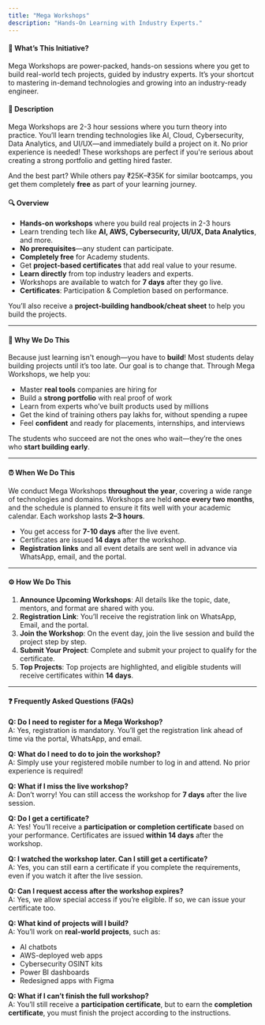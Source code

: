 ```yaml
---
title: "Mega Workshops"
description: "Hands-On Learning with Industry Experts."
---
```


#### **🚀 What’s This Initiative?**

Mega Workshops are power-packed, hands-on sessions where you get to build real-world tech projects, guided by industry experts. It’s your shortcut to mastering in-demand technologies and growing into an industry-ready engineer.

#### **📌 Description**

Mega Workshops are 2-3 hour sessions where you turn theory into practice. You’ll learn trending technologies like AI, Cloud, Cybersecurity, Data Analytics, and UI/UX—and immediately build a project on it. No prior experience is needed\! These workshops are perfect if you're serious about creating a strong portfolio and getting hired faster.

And the best part? While others pay ₹25K–₹35K for similar bootcamps, you get them completely **free** as part of your learning journey.

#### **🔍 Overview**

- **Hands-on workshops** where you build real projects in 2-3 hours
- Learn trending tech like **AI, AWS, Cybersecurity, UI/UX, Data Analytics**, and more.
- **No prerequisites**—any student can participate.
- **Completely free** for Academy students.
- Get **project-based certificates** that add real value to your resume.
- **Learn directly** from top industry leaders and experts.
- Workshops are available to watch for **7 days** after they go live.
- **Certificates**: Participation & Completion based on performance.

You’ll also receive a **project-building handbook/cheat sheet** to help you build the projects.

---

#### **🎯 Why We Do This**

Because just learning isn't enough—you have to **build**\! Most students delay building projects until it’s too late. Our goal is to change that. Through Mega Workshops, we help you:

- Master **real tools** companies are hiring for
- Build a **strong portfolio** with real proof of work
- Learn from experts who’ve built products used by millions
- Get the kind of training others pay lakhs for, without spending a rupee
- Feel **confident** and ready for placements, internships, and interviews

The students who succeed are not the ones who wait—they’re the ones who **start building early**.

---

#### **⏰ When We Do This**

We conduct Mega Workshops **throughout the year**, covering a wide range of technologies and domains. Workshops are held **once every two months**, and the schedule is planned to ensure it fits well with your academic calendar. Each workshop lasts **2–3 hours**.

- You get access for **7-10 days** after the live event.
- Certificates are issued **14 days** after the workshop.
- **Registration links** and all event details are sent well in advance via WhatsApp, email, and the portal.

---

#### **⚙️ How We Do This**

1. **Announce Upcoming Workshops**: All details like the topic, date, mentors, and format are shared with you.
2. **Registration Link**: You’ll receive the registration link on WhatsApp, Email, and the portal.
3. **Join the Workshop**: On the event day, join the live session and build the project step by step.
4. **Submit Your Project**: Complete and submit your project to qualify for the certificate.
5. **Top Projects**: Top projects are highlighted, and eligible students will receive certificates within **14 days**.

---

#### **❓ Frequently Asked Questions (FAQs)**

**Q: Do I need to register for a Mega Workshop?**\
 A: Yes, registration is mandatory. You’ll get the registration link ahead of time via the portal, WhatsApp, and email.

**Q: What do I need to do to join the workshop?**\
 A: Simply use your registered mobile number to log in and attend. No prior experience is required\!

**Q: What if I miss the live workshop?**\
 A: Don’t worry\! You can still access the workshop for **7 days** after the live session.

**Q: Do I get a certificate?**\
 A: Yes\! You’ll receive a **participation or completion certificate** based on your performance. Certificates are issued **within 14 days** after the workshop.

**Q: I watched the workshop later. Can I still get a certificate?**\
 A: Yes, you can still earn a certificate if you complete the requirements, even if you watch it after the live session.

**Q: Can I request access after the workshop expires?**\
 A: Yes, we allow special access if you’re eligible. If so, we can issue your certificate too.

**Q: What kind of projects will I build?**\
 A: You’ll work on **real-world projects**, such as:

- AI chatbots
- AWS-deployed web apps
- Cybersecurity OSINT kits
- Power BI dashboards
- Redesigned apps with Figma

**Q: What if I can’t finish the full workshop?**\
 A: You’ll still receive a **participation certificate**, but to earn the **completion certificate**, you must finish the project according to the instructions.